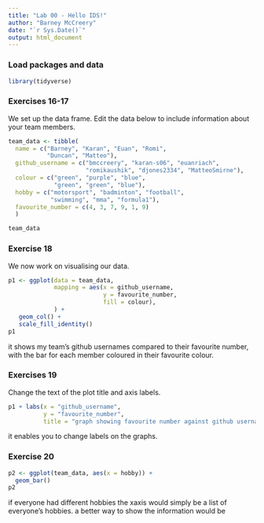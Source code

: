 ```yaml
---
title: "Lab 00 - Hello IDS!"
author: "Barney McCreery"
date: "`r Sys.Date()`"
output: html_document
---
```


### Load packages and data

```r
library(tidyverse) 
```

### Exercises 16-17

We set up the data frame. Edit the data below to include information about your team members.

```r
team_data <- tibble(
  name = c("Barney", "Karan", "Euan", "Romi", 
           "Duncan", "Matteo"),
  github_username = c("bmccreery", "karan-s06", "euanriach", 
                      "romikaushik", "djones2334", "MatteoSmirne"), 
  colour = c("green", "purple", "blue", 
             "green", "green", "blue"),
  hobby = c("motorsport", "badminton", "football", 
            "swimming", "mma", "formula1"),
  favourite_number = c(4, 3, 7, 9, 1, 9)
  )

team_data
```

### Exercise 18

We now work on visualising our data. 

```r
p1 <- ggplot(data = team_data, 
             mapping = aes(x = github_username, 
                           y = favourite_number,
                           fill = colour), 
             ) +
   geom_col() +
   scale_fill_identity()
p1
```


it shows my team's github usernames compared to their favourite number, with the bar for each member coloured in their favourite colour.

### Exercises 19

Change the text of the plot title and axis labels.

```r
p1 + labs(x = "github_username", 
          y = "favourite_number",
          title = "graph showing favourite number against github username including each member's favourite colour")
```

it enables you to change labels on the graphs.

### Exercise 20

```r
p2 <- ggplot(team_data, aes(x = hobby)) +
  geom_bar()
p2
```

if everyone had different hobbies the xaxis would simply be a list of everyone's hobbies. a better way to show the information would be 
